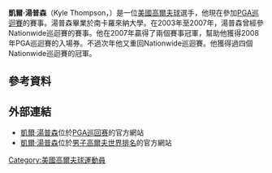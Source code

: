 {{unreferenced|time=2016-02-02T01:48:55+00:00}}
'''凱爾·湯普森'''（Kyle Thompson，{{bd|1979年|4月25日}}）是一位[[美國|美國]][[高爾夫球|高爾夫球]]選手，他現在參加[[PGA巡迴賽|PGA巡迴賽]]的賽事。湯普森畢業於南卡羅來納大學。在2003年至2007年，湯普森曾經參Nationwide巡迴賽的賽事。他在2007年贏得了兩個賽事冠軍，幫助他獲得2008年PGA巡迴賽的入場券。不過次年他又重回Nationwide巡迴賽。他獲得過四個Nationwide巡迴賽的冠軍。
==參考資料==
{{reflist}}
==外部連結==
*[http://www.pgatour.com/players/player.22582.html 凱爾·湯普森]{{Wayback|url=http://www.pgatour.com/players/player.22582.html |date=20160218055004 }}位於[[PGA巡回赛|PGA巡回赛]]的官方網站
*[http://www.owgr.com/en/Ranking/PlayerProfile.aspx?playerID=7617 凱爾·湯普森]{{Wayback|url=http://www.owgr.com/en/Ranking/PlayerProfile.aspx?playerID=7617 |date=20160204203601 }}位於[[男子高爾夫世界排名|男子高爾夫世界排名]]的官方網站
[[Category:美國高爾夫球運動員|Category:美國高爾夫球運動員]]